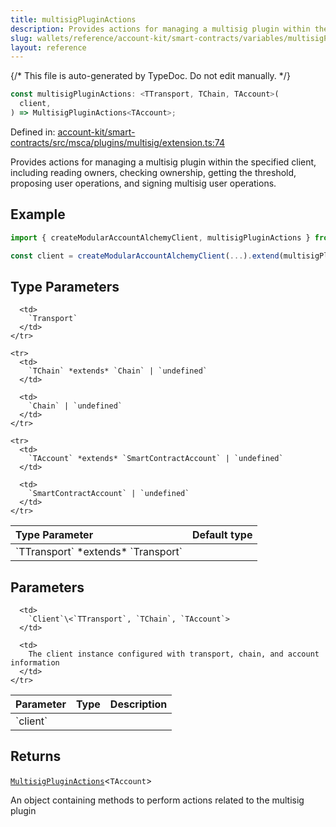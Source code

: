 ```yaml
---
title: multisigPluginActions
description: Provides actions for managing a multisig plugin within the specified client, including reading owners, checking ownership, getting the threshold, proposing user operations, and signing multisig user operations.
slug: wallets/reference/account-kit/smart-contracts/variables/multisigPluginActions
layout: reference
---
```


{/* This file is auto-generated by TypeDoc. Do not edit manually. */}

```ts
const multisigPluginActions: <TTransport, TChain, TAccount>(
  client,
) => MultisigPluginActions<TAccount>;
```

Defined in: [account-kit/smart-contracts/src/msca/plugins/multisig/extension.ts:74](https://github.com/alchemyplatform/aa-sdk/blob/dc58c113ff1eeb06d4b3f76c505cbbaad47db8fc/account-kit/smart-contracts/src/msca/plugins/multisig/extension.ts#L74)

Provides actions for managing a multisig plugin within the specified client, including reading owners, checking ownership, getting the threshold, proposing user operations, and signing multisig user operations.

## Example

```ts
import { createModularAccountAlchemyClient, multisigPluginActions } from "@account-kit/smart-contracts";

const client = createModularAccountAlchemyClient(...).extend(multisigPluginActions);
```

## Type Parameters

<table>
  <thead>
    <tr>
      <th align="left">Type Parameter</th>
      <th align="left">Default type</th>
    </tr>
  </thead>

  <tbody>
    <tr>
      <td>
        `TTransport` *extends* `Transport`
      </td>

      <td>
        `Transport`
      </td>
    </tr>

    <tr>
      <td>
        `TChain` *extends* `Chain` | `undefined`
      </td>

      <td>
        `Chain` | `undefined`
      </td>
    </tr>

    <tr>
      <td>
        `TAccount` *extends* `SmartContractAccount` | `undefined`
      </td>

      <td>
        `SmartContractAccount` | `undefined`
      </td>
    </tr>

  </tbody>
</table>

## Parameters

<table>
  <thead>
    <tr>
      <th align="left">Parameter</th>
      <th align="left">Type</th>
      <th align="left">Description</th>
    </tr>
  </thead>

  <tbody>
    <tr>
      <td>
        `client`
      </td>

      <td>
        `Client`\<`TTransport`, `TChain`, `TAccount`>
      </td>

      <td>
        The client instance configured with transport, chain, and account information
      </td>
    </tr>

  </tbody>
</table>

## Returns

[`MultisigPluginActions`](../type-aliases/MultisigPluginActions.mdx)\<`TAccount`>

An object containing methods to perform actions related to the multisig plugin
